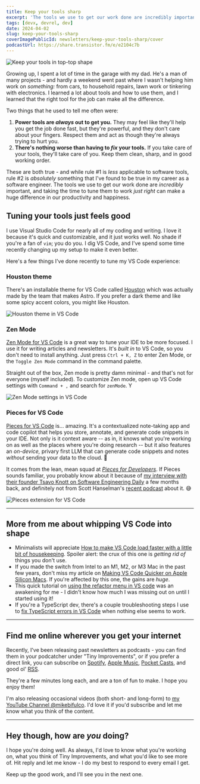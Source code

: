 ```yaml
---
title: Keep your tools sharp
excerpt: 'The tools we use to get our work done are incredibly important, and taking the time to tune them to work just right can make a huge difference in our productivity and happiness.'
tags: [devx, devrel, dev]
date: 2024-04-02
slug: keep-your-tools-sharp
coverImagePublicId: newsletters/keep-your-tools-sharp/cover
podcastUrl: https://share.transistor.fm/e/e2104c7b
---
```


<Image
  publicId="newsletters/keep-your-tools-sharp/cover"
  alt="Keep your tools in top-top shape"
/>

Growing up, I spent a lot of time in the garage with my dad. He's a man of many projects - and hardly a weekend went past where I wasn't helping him work on _something:_ from cars, to household repairs, lawn work or tinkering with electronics. I learned a lot about tools and how to use them, and I learned that the right tool for the job can make all the difference.

Two things that he used to tell me often were:

1. **Power tools are _always_ out to get you.** They may feel like they'll help you get the job done fast, but they're powerful, and they don't care about your fingers. Respect them and act as though they're always trying to hurt you.
2. **There's nothing worse than having to _fix_ your tools.** If you take care of your tools, they'll take care of you. Keep them clean, sharp, and in good working order.

These are both true - and while rule #1 is _less_ applicable to software tools, rule #2 is _absolutely_ something that I've found to be true in my career as a software engineer. The tools we use to get our work done are _incredibly_ important, and taking the time to tune them to work _just right_ can make a huge difference in our productivity and happiness.

## Tuning your tools just feels good

I use Visual Studio Code for nearly all of my coding and writing. I love it because it's quick and customizable, and it just works well. No shade if you're a fan of `vim`; you do you. I dig VS Code, and I've spend some time recently changing up my setup to make it even better.

Here's a few things I've done recently to tune my VS Code experience:

### Houston theme

There's an installable theme for VS Code called [Houston](https://marketplace.visualstudio.com/items?itemName=justusadam.language-houston-theme) which was actually made by the team that makes Astro. If you prefer a dark theme and like some spicy accent colors, you might like Houston.

<Image
  publicId="newsletters/keep-your-tools-sharp/houston-theme"
  alt="Houston theme in VS Code"
  caption="Now that's a delicious-looking theme."
/>

### Zen Mode

[Zen Mode for VS Code](https://code.visualstudio.com/docs/getstarted/userinterface#_zen-mode) is a great way to tune your IDE to be more focused. I use it for writing articles and newsletters. It's _built in_ to VS Code, so you don't need to install anything. Just press `Ctrl + K, Z` to enter Zen Mode, or the `Toggle Zen Mode` command in the command palette.

Straight out of the box, Zen mode is pretty damn minimal - and that's not for everyone (myself included). To customize Zen mode, open up VS Code settings with `Command + ,` and search for `zenMode`. Y

<Image
  publicId="newsletters/keep-your-tools-sharp/zen-mode-settings"
  alt="Zen Mode settings in VS Code"
  caption="I like to use the Center Layout setting for writing articles and newsletters."
/>

### Pieces for VS Code

[Pieces for VS Code](https://marketplace.visualstudio.com/items?itemName=MeshIntelligentTechnologiesInc.pieces-vscode) is... amazing. It's a contextualized note-taking app and code copilot that helps you store, annotate, and generate code snippets in your IDE. Not only is it context aware -- as in, it knows what you're working on as well as the places where you're doing research -- but it also features an _on-device,_ privary first LLM that can generate code snippets and notes _without_ sending your data to the cloud. 🤯

It comes from the lean, mean squad at [_Pieces for Developers_](https://pieces.app/). If Pieces sounds familiar, you probably know about it because of [my interview with their founder Tsavo Knott on Software Engineering Daily](https://softwareengineeringdaily.com/2023/10/25/building-pieces-app-and-the-future-of-developer-productivity-with-tsavo-knott/) a few months back, and definitely not from Scott Hanselman's [recent podcast](https://hanselminutes.com/913/redefining-developer-workflow-with-piecesapps-tsavo-knott) about it. 😅

<Image
  publicId="newsletters/keep-your-tools-sharp/pieces-extension"
  alt="Pieces extension for VS Code"
  caption="Pieces for VS Code is a fantastic use of AI tech."
/>

---

## More from me about whipping VS Code into shape

- Minimalists will appreciate [How to make VS Code load faster with a little bit of housekeeping](https://mikebifulco.com/posts/make-vs-code-load-faster-by-removing-extensions). Spoiler alert: the crux of this one is _getting rid of_ things you don't use.
- If you made the switch from Intel to an M1, M2, or M3 Mac in the past few years, don't miss my article on [Making VS Code Quicker on Apple Silicon Macs](https://mikebifulco.com/posts/make-vs-code-load-faster-mac-apple-silicon). If you're affected by this one, the gains are _huge_.
- This quick tutorial on [using the refactor menu in VS code](https://mikebifulco.com/posts/refactoring-typescript-react-components-vscode) was an awakening for me - I didn't know how much I was missing out on until I started using it!
- If you're a TypeScript dev, there's a couple troubleshooting steps I use to [fix TypeScript errors in VS Code](https://mikebifulco.com/posts/typescript-vscode-error-fix-last-resort) when nothing else seems to work.

---

## Find me online wherever you get your internet

Recently, I've been releasing past newsletters as podcasts - you can find them in your podcatcher under "Tiny Improvements", or if you prefer a direct link, you can subscribe on [Spotify](https://open.spotify.com/show/0H7r0j7q6RXzSie6AbMDwj), [Apple Music](https://podcasts.apple.com/us/podcast/tiny-improvements/id1577037667?uo=4), [Pocket Casts](https://pca.st/itunes/1577037667), and good ol' [RSS](https://feeds.transistor.fm/tiny-improvements).

They're a few minutes long each, and are a ton of fun to make. I hope you enjoy them!

I'm also releasing occasional videos (both short- and long-form) to [my YouTube Channel @mikebifulco](https://youtube.com/@mikebifulco?sub_confirmation=1). I'd love it if you'd subscribe and let me know what you think of the content.

---

## Hey though, how are _you_ doing?

I hope you're doing well. As always, I'd love to know what you're working on, what you think of Tiny Improvements, and what you'd like to see more of. Hit reply and let me know - I do my best to respond to every email I get.

Keep up the good work, and I'll see you in the next one.
